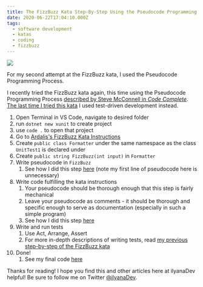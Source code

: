 ```yaml
---
title: The FizzBuzz Kata Step-By-Step Using the Pseudocode Programming Process
date: 2020-06-22T17:04:10.000Z
tags:
  - software development
  - katas
  - coding
  - fizzbuzz
---
```


![](fizzbuzzppp.png)

For my second attempt at the FizzBuzz kata, I used the Pseudocode Programming Process.

I recently tried the FizzBuzz kata again, this time using the Pseudocode Programming Process [described by Steve McConnell in *Code Complete*](https://ilyana.dev/blog/2020-06-19-code-complete-part2/). [The last time I tried this kata](https://ilyana.dev/blog/2020-06-16-fizzbuzz-kata-explanation/) I used test-driven development instead.

1. Open Terminal in VS Code, navigate to desired folder
2. run `dotnet new xunit` to create project
3. use `code .` to open that project
4. Go to [Ardalis's FizzBuzz Kata Instructions](https://github.com/ardalis/kata-catalog/blob/master/katas/FizzBuzz.md)
5. Create `public class Formatter` under the same namespace as the class `UnitTest1` is declared under
6. Create `public string FizzBuzz(int input)` in `Formatter`
7. Write pseudocode in `FizzBuzz`
   1. See how I did this step [here](https://github.com/ilyanaDev/KataPractice/commit/90fe350cc930bd78663178bae04d1c77c4effd96#diff-0e32d6fa4b1fd6c6b3bcfb86ca9a320c) (note my first line of pseudocode here is unnecessary)
8. Write code fulfilling the kata instructions
   1. Your pseudocode should be thorough enough that this step is fairly mechanical
   2. Leave your pseudocode as comments - it should be thorough and specific enough to serve as documentation (especially in such a simple program)
   3. See how I did this step [here](https://github.com/ilyanaDev/KataPractice/commit/7154e3406d28818172271d2fd695c8a83cfd9910#diff-0e32d6fa4b1fd6c6b3bcfb86ca9a320c)
9. Write and run tests
   1. Use Act, Arrange, Assert
   2. For more in-depth descriptions of writing tests, read [my previous step-by-step of the FizzBuzz kata](https://ilyana.dev/blog/2020-06-16-fizzbuzz-kata-explanation/)
10. Done!
    1. See my final code [here](https://github.com/ilyanaDev/KataPractice/blob/master/FizzBuzz/2020-06-19/UnitTest1.cs)

Thanks for reading! I hope you find this and other articles here at ilyanaDev helpful! Be sure to follow me on Twitter [@ilyanaDev](https://twitter.com/ilyanaDev).
